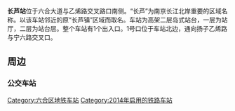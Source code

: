 {{Station Infobox
|Station Name = 长芦
|Engname = Changlu
|Linecolor1 = #ECA153
|Image = 
|Caption = 
|Code = 
|Location = [[江苏省|江苏省]][[南京市|南京市]][[六合区|六合区]]
|Coord = {{coord|32.279744|118.782915|format=dms|type:railwaystation_region:CN}}
|Colour = 
|Type = 高架岛式车站
|connections = [[南京公交|南京公交]]
|Line = {{RailwayLineColor|#ECA153|■}}[[南京地铁S8号线|南京地铁S8号线]]
|Open = 2014年8月1日
|Platform = 1个
|Exit = 1个
|Openhours = 
|Time First = 
|Time Last = 
|Map = 
|Linename1 = [[南京地铁S8号线|S8号线]]
|start1 = [[泰山新村站|泰山新村]]
|pre1 = [[葛塘站|葛塘]]
|next1 = [[化工园站|化工园]]
|end1 =  [[金牛湖站|金牛湖]]
|Linename2 =
|start2 = 
|pre2 = 
|next2 =
|end2 =
}}

'''长芦站'''位于六合大道与乙烯路交叉路口南侧。“长芦”为南京长江北岸重要的区域名称。以该车站邻近的原“长芦镇”区域而取名。车站为高架二层岛式站台，一层为站厅，二层为站台层。整个车站有1个出入口。1号口位于车站北边，通向扬子乙烯路与宁六路交叉口。
==周边==
===公交车站===
{{南京公交线路简单列表|station=常家营总站|653|654|672}}
{{南京公交线路简单列表|station=长芦地铁站南|Y28|Y32|501|502|503|618|653|654|657|}}

{{宁天城际轨道交通车站}}
[[Category:六合区地铁车站|Category:六合区地铁车站]]
[[Category:2014年启用的铁路车站|Category:2014年启用的铁路车站]]